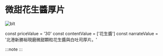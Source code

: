# 微甜花生醬厚片
![blt](/img/item/DSC_5007.jpg)

const priceValue = '30'
const contentValue = ['花生醬']
const narrateValue = '北港新勝裕現磨微甜顆粒花生醬與白吐司厚片。'


:::note
<PublicLayout
price={priceValue}
content={contentValue}
narrate={narrateValue}
/>
:::